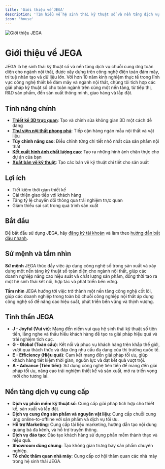```yaml
---
title: 'Giới thiệu về JEGA'
description: 'Tìm hiểu về hệ sinh thái kỹ thuật số và nền tảng dịch vụ chuỗi cung ứng toàn diện cho ngành nội thất'
icon: 'house'
---
```

![Giới thiệu JEGA](@site/docs/images/huong-dan/gioi-thieu.png)

# Giới thiệu về JEGA

JEGA là hệ sinh thái kỹ thuật số và nền tảng dịch vụ chuỗi cung ứng toàn diện cho ngành nội thất, được xây dựng trên công nghệ điện toán đám mây, trí tuệ nhân tạo và dữ liệu lớn. Với hơn 10 năm kinh nghiệm thực tế trong lĩnh vực công nghệ thiết kế đám mây và ngành nội thất, chúng tôi tích hợp các giải pháp kỹ thuật số cho toàn ngành trên cùng một nền tảng, từ tiếp thị, R&D sản phẩm, đến sản xuất thông minh, giao hàng và lắp đặt.

## Tính năng chính

- **[Thiết kế 3D trực quan](/trung-tam-huong-dan/thiet-ke-xay-dung/tao-mat-bang)**: Tạo và chỉnh sửa không gian 3D một cách dễ dàng
- **[Thư viện nội thất phong phú](/trung-tam-huong-dan/vat-lieu-thiet-ke)**: Tiếp cận hàng ngàn mẫu nội thất và vật liệu
- **Tùy chỉnh nâng cao**: Điều chỉnh từng chi tiết nhỏ nhất của sản phẩm nội thất
- **[Kết xuất hình ảnh chất lượng cao](/trung-tam-huong-dan/ket-xuat/ket-xuat-hinh-anh)**: Tạo ra những hình ảnh chân thực cho dự án của bạn
- **[Xuất bản vẽ kỹ thuật](/trung-tam-huong-dan/bao-gia-va-xuat-ban-ve)**: Tạo các bản vẽ kỹ thuật chi tiết cho sản xuất

## Lợi ích

- Tiết kiệm thời gian thiết kế
- Cải thiện giao tiếp với khách hàng
- Tăng tỷ lệ chuyển đổi thông qua trải nghiệm trực quan
- Giảm thiểu sai sót trong quá trình sản xuất

## Bắt đầu

Để bắt đầu sử dụng JEGA, hãy [đăng ký tài khoản](/trung-tam-huong-dan/huong-dan-nguoi-dung-moi/dang-ky-tai-khoan) và làm theo [hướng dẫn bắt đầu nhanh](/trung-tam-huong-dan/tong-quan/bat-dau-nhanh).

## Sứ mệnh và tầm nhìn

**Sứ mệnh**
JEGA thúc đẩy việc áp dụng công nghệ số trong sản xuất và xây dựng một nền tảng kỹ thuật số toàn diện cho ngành nội thất, giúp các doanh nghiệp nâng cao hiệu suất và chất lượng sản phẩm, đồng thời tạo ra một hệ sinh thái kết nối, hợp tác và phát triển bền vững.

**Tầm nhìn**
JEGA hướng tới việc trở thành một nền tảng công nghệ cốt lõi, giúp các doanh nghiệp trong toàn bộ chuỗi công nghiệp nội thất áp dụng công nghệ số để nâng cao hiệu suất, phát triển bền vững và thịnh vượng.

## Tinh thần JEGA

- **J - Joyful (Vui vẻ)**: Mang đến niềm vui qua hệ sinh thái kỹ thuật số tiên tiến, lắng nghe và thấu hiểu khách hàng để tạo ra giải pháp hiệu quả và trải nghiệm tích cực.
- **G - Global (Toàn cầu)**: Kết nối và phục vụ khách hàng trên khắp thế giới, vượt qua thách thức và đáp ứng nhu cầu đa dạng của thị trường quốc tế.
- **E - Efficiency (Hiệu quả)**: Cam kết mang đến giải pháp tối ưu, giúp khách hàng tiết kiệm thời gian, nguồn lực và đạt kết quả vượt trội.
- **A - Advance (Tiên tiến)**: Sử dụng công nghệ tiên tiến để mang đến giải pháp tối ưu, nâng cao trải nghiệm thiết kế và sản xuất, mở ra triển vọng mới cho tương lai.

## Nền tảng dịch vụ cung cấp

- **Dịch vụ phần mềm kỹ thuật số**: Cung cấp giải pháp tích hợp cho thiết kế, sản xuất và lắp đặt.
- **Dịch vụ cung ứng sản phẩm và nguyên vật liệu**: Cung cấp chuỗi cung ứng online-to-offline với sản phẩm và dịch vụ tối ưu.
- **Hỗ trợ Marketing**: Cung cấp tài liệu marketing, hướng dẫn tạo nội dung quảng bá đa kênh, và hỗ trợ truyền thông.
- **Dịch vụ đào tạo**: Đào tạo khách hàng sử dụng phần mềm thành thạo và hiệu quả.
- **Showroom dùng chung**: Tạo không gian trưng bày sản phẩm chuyên nghiệp.
- **Tổ chức thăm quan nhà máy**: Cung cấp cơ hội thăm quan các nhà máy trong hệ sinh thái JEGA.

